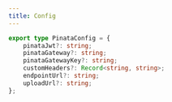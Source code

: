 ```yaml
---
title: Config
---
```


```typescript
export type PinataConfig = {
	pinataJwt?: string;
	pinataGateway?: string;
	pinataGatewayKey?: string;
	customHeaders?: Record<string, string>;
	endpointUrl?: string;
	uploadUrl?: string;
};
```
